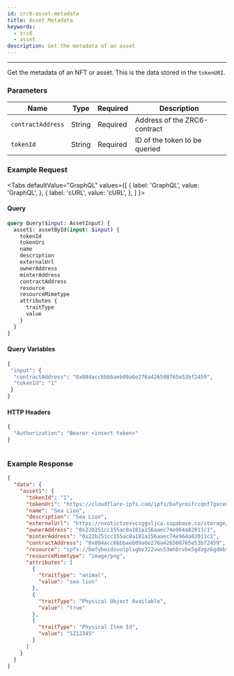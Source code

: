 ```yaml
---
id: zrc6-asset-metadata
title: Asset Metadata
keywords:
  - zrc6
  - asset
description: Get the metadata of an asset
---
```



---
Get the metadata of an NFT or asset. This is the data stored in the `tokenURI`.


### Parameters

| Name              | Type    | Required |Description
| ----------------- | ------- | -------- | ----------------------------------
| `contractAddress` | String  | Required | Address of the ZRC6-contract    
| `tokenId`         | String  | Required | ID of the token to be queried 

### Example Request


<Tabs
  defaultValue="GraphQL"
  values={[
    { label: 'GraphQL', value: 'GraphQL', },
    { label: 'cURL', value: 'cURL', },
  ]
}>

<TabItem value="GraphQL">

#### Query


```graphql
query Query($input: AssetInput) {
  asset1: assetById(input: $input) {
    tokenId
    tokenUri
    name
    description
    externalUrl
    ownerAddress
    minterAddress
    contractAddress
    resource
    resourceMimetype
    attributes {
      traitType
      value
    }
  }
}
```

#### Query Variables

```graphql
{
 "input": {
  "contractAddress": "0x084acc6bbbaeb09a6e276a426508765e53bf2459",
  "tokenId": "1"
 }
}
```

#### HTTP Headers

```graphql
{
  "Authorization": "Bearer <insert token>" 
}
```

</TabItem>


<TabItem value="cURL">

```curl
```

</TabItem>
</Tabs>

### Example Response

```json
{
  "data": {
    "asset1": {
      "tokenId": "1",
      "tokenUri": "https://cloudflare-ipfs.com/ipfs/bafyreifrcqnf7gxcedfzvfipjoe4l5cxxcksg6ynul3zluzulq57ylxmee/metadata.json",
      "name": "Sea Lion",
      "description": "Sea Lion",
      "externalUrl": "https://nxotictzevvcsggsljca.supabase.co/storage/v1/object/public/assets/public/sealion.png-S66YmORf2OMDWj3IhXzIz",
      "ownerAddress": "0x22b251cc155ac0a181a156aaec74e964a82011c1",
      "minterAddress": "0x22b251cc155ac0a181a156aaec74e964a82011c1",
      "contractAddress": "0x084acc6bbbaeb09a6e276a426508765e53bf2459",
      "resource": "ipfs://bafybeidsvulplsgbv322vws53mhbrvbe5gdzgz6gdmbs73chpzo4www5ae/blob",
      "resourceMimetype": "image/png",
      "attributes": [
        {
          "traitType": "animal",
          "value": "sea lion"
        },
        {
          "traitType": "Physical Object Available",
          "value": "true"
        },
        {
          "traitType": "Physical Item Id",
          "value": "SZ12345"
        }
      ]
    }
  }
}

```

